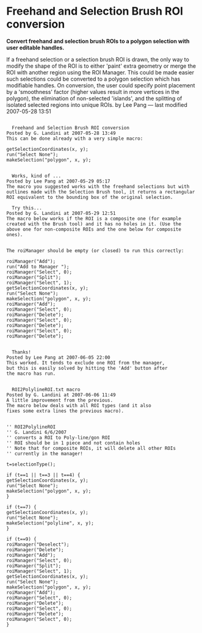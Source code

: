 = Freehand and Selection Brush ROI conversion =

'''Convert freehand and selection brush ROIs to a polygon selection with user editable handles.'''

If a freehand selection or a selection brush ROI is drawn, the only way 
to modify the shape of the ROI is to either 'paint' extra geometry or 
merge the ROI with another region using the ROI Manager.  This could be 
made easier such selections could be converted to a polygon selection 
which has modifiable handles.  On conversion, the user could specify 
point placement by a 'smoothness' factor (higher values result in more 
vertices in the polygon), the elimination of non-selected 'islands', 
and the splitting of isolated selected regions into unique ROIs.
by Lee Pang — last modified 2007-05-28 13:51

<source>

  Freehand and Selection Brush ROI conversion
Posted by G. Landini at 2007-05-28 13:49
This can be done already with a very simple macro:

getSelectionCoordinates(x, y);
run("Select None");
makeSelection("polygon", x, y); 

</source>

<source>

  Works, kind of ...
Posted by Lee Pang at 2007-05-29 05:17
The macro you suggested works with the freehand selections but with 
outlines made with the Selection Brush tool, it returns a rectangular 
ROI equivalent to the bounding box of the original selection.

  Try this...
Posted by G. Landini at 2007-05-29 12:51
The macro below works if the ROI is a composite one (for example 
created with the Brush tool) and it has no holes in it. (Use the 
above one for non-composite ROIs and the one below for composite ones).


The roiManager should be empty (or closed) to run this correctly:

roiManager("Add");
run("Add to Manager ");
roiManager("Select", 0);
roiManager("Split");
roiManager("Select", 1);
getSelectionCoordinates(x, y);
run("Select None");
makeSelection("polygon", x, y);
roiManager("Add");
roiManager("Select", 0);
roiManager("Delete");
roiManager("Select", 0);
roiManager("Delete");
roiManager("Select", 0);
roiManager("Delete"); 

</source>
<source>

  Thanks!
Posted by Lee Pang at 2007-06-05 22:00
This worked. It tends to exclude one ROI from the manager, 
but this is easily solved by hitting the 'Add' button after 
the macro has run.

</source>
<source>

  ROI2PolylineROI.txt macro
Posted by G. Landini at 2007-06-06 11:49
A little improvement from the previous.
The macro below deals with all ROI types (and it also 
fixes some extra lines the previous macro).


'' ROI2PolylineROI
'' G. Landini 6/6/2007
'' converts a ROI to Poly-line/gon ROI
'' ROI should be in 1 piece and not contain holes
'' Note that for composite ROIs, it will delete all other ROIs
'' currently in the manager!

t=selectionType();

if (t==1 || t==3 || t==4) {
getSelectionCoordinates(x, y);
run("Select None");
makeSelection("polygon", x, y);
}

if (t==7) {
getSelectionCoordinates(x, y);
run("Select None");
makeSelection("polyline", x, y);
}

if (t==9) {
roiManager("Deselect");
roiManager("Delete");
roiManager("Add");
roiManager("Select", 0);
roiManager("Split");
roiManager("Select", 1);
getSelectionCoordinates(x, y);
run("Select None");
makeSelection("polygon", x, y);
roiManager("Add");
roiManager("Select", 0);
roiManager("Delete");
roiManager("Select", 0);
roiManager("Delete");
roiManager("Select", 0);
}
 
</source>
